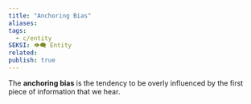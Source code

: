 ```yaml
---
title: "Anchoring Bias"
aliases: 
tags:
  - c/entity
SEKSI: 👁️‍🗨️ Entity
related:
publish: true
---
```



The **anchoring bias** is the tendency to be overly influenced by the first piece of information that we hear.
